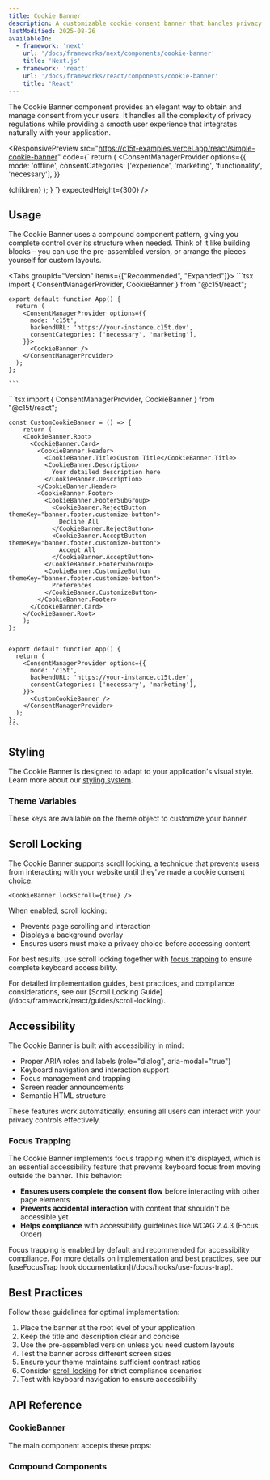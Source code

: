 ```yaml
---
title: Cookie Banner
description: A customizable cookie consent banner that handles privacy compliance with zero configuration required.
lastModified: 2025-08-26
availableIn:
  - framework: 'next'
    url: '/docs/frameworks/next/components/cookie-banner'
    title: 'Next.js'
  - framework: 'react'
    url: '/docs/frameworks/react/components/cookie-banner'
    title: 'React'
---
```


The Cookie Banner component provides an elegant way to obtain and manage consent from your users. It handles all the complexity of privacy regulations while providing a smooth user experience that integrates naturally with your application.

<ResponsivePreview
  src="https://c15t-examples.vercel.app/react/simple-cookie-banner"
  code={`
return (
<ConsentManagerProvider
options={{
	mode: 'offline',
	consentCategories: ['experience', 'marketing', 'functionality', 'necessary'],
}}
>
<CookieBanner />
{children}
</ConsentManagerProvider>
);
}
`}
  expectedHeight={300}
/>

## Usage

The Cookie Banner uses a compound component pattern, giving you complete control over its structure when needed. Think of it like building blocks – you can use the pre-assembled version, or arrange the pieces yourself for custom layouts.

<Tabs groupId="Version" items={["Recommended", "Expanded"]}>
  <Tab value="Recommended">
    ```tsx
    import { ConsentManagerProvider, CookieBanner } from "@c15t/react";

    export default function App() {
      return (
        <ConsentManagerProvider options={{
          mode: 'c15t',
          backendURL: 'https://your-instance.c15t.dev',
          consentCategories: ['necessary', 'marketing'],
        }}>
          <CookieBanner /> 
        </ConsentManagerProvider>
      );
    };

    ```
  </Tab>

  <Tab value="expanded">
    ```tsx
    import { ConsentManagerProvider, CookieBanner } from "@c15t/react";

    const CustomCookieBanner = () => {
    	return (
        <CookieBanner.Root>
          <CookieBanner.Card>
            <CookieBanner.Header>
              <CookieBanner.Title>Custom Title</CookieBanner.Title>
              <CookieBanner.Description>
                Your detailed description here
              </CookieBanner.Description>
            </CookieBanner.Header>
            <CookieBanner.Footer>
              <CookieBanner.FooterSubGroup>
                <CookieBanner.RejectButton themeKey="banner.footer.customize-button">
                  Decline All
                </CookieBanner.RejectButton>
                <CookieBanner.AcceptButton themeKey="banner.footer.customize-button">
                  Accept All
                </CookieBanner.AcceptButton>
              </CookieBanner.FooterSubGroup>
              <CookieBanner.CustomizeButton themeKey="banner.footer.customize-button">
                Preferences
              </CookieBanner.CustomizeButton>
            </CookieBanner.Footer>
          </CookieBanner.Card>
        </CookieBanner.Root>
    	);
    };


    export default function App() {
      return (
        <ConsentManagerProvider options={{
          mode: 'c15t',
          backendURL: 'https://your-instance.c15t.dev',
          consentCategories: ['necessary', 'marketing'],
        }}>
          <CustomCookieBanner /> 
        </ConsentManagerProvider>
      );
    };
    ```
  </Tab>
</Tabs>

## Styling

The Cookie Banner is designed to adapt to your application's visual style. Learn more about our [styling system](/docs/react/styling/overview).

### Theme Variables

These keys are available on the theme object to customize your banner.

<AutoTypeTable path="./packages/react/src/components/cookie-banner/theme.ts" name="CookieBannerTheme" />

## Scroll Locking

The Cookie Banner supports scroll locking, a technique that prevents users from interacting with your website until they've made a cookie consent choice.

```tsx
<CookieBanner lockScroll={true} />
```

When enabled, scroll locking:

- Prevents page scrolling and interaction
- Displays a background overlay
- Ensures users must make a privacy choice before accessing content

For best results, use scroll locking together with [focus trapping](#focus-trapping) to ensure complete keyboard accessibility.

<Callout>
  For detailed implementation guides, best practices, and compliance considerations, see our [Scroll Locking Guide](/docs/framework/react/guides/scroll-locking).
</Callout>

## Accessibility

The Cookie Banner is built with accessibility in mind:

- Proper ARIA roles and labels (role="dialog", aria-modal="true")
- Keyboard navigation and interaction support
- Focus management and trapping
- Screen reader announcements
- Semantic HTML structure

These features work automatically, ensuring all users can interact with your privacy controls effectively.

### Focus Trapping

The Cookie Banner implements focus trapping when it's displayed, which is an essential accessibility feature that prevents keyboard focus from moving outside the banner. This behavior:

- **Ensures users complete the consent flow** before interacting with other page elements
- **Prevents accidental interaction** with content that shouldn't be accessible yet
- **Helps compliance** with accessibility guidelines like WCAG 2.4.3 (Focus Order)

<Callout>
  Focus trapping is enabled by default and recommended for accessibility compliance. For more details on implementation and best practices, see our [useFocusTrap hook documentation](/docs/hooks/use-focus-trap).
</Callout>

## Best Practices

Follow these guidelines for optimal implementation:

1. Place the banner at the root level of your application
2. Keep the title and description clear and concise
3. Use the pre-assembled version unless you need custom layouts
4. Test the banner across different screen sizes
5. Ensure your theme maintains sufficient contrast ratios
6. Consider [scroll locking](#scroll-locking) for strict compliance scenarios
7. Test with keyboard navigation to ensure accessibility

## API Reference

### CookieBanner

The main component accepts these props:

<AutoTypeTable path="./packages/react/src/components/cookie-banner/cookie-banner.tsx" name="CookieBannerProps" />

### Compound Components

<AutoTypeTable path="./packages/react/src/components/cookie-banner/index.tsx" name="CookieBannerCompoundComponent" />
